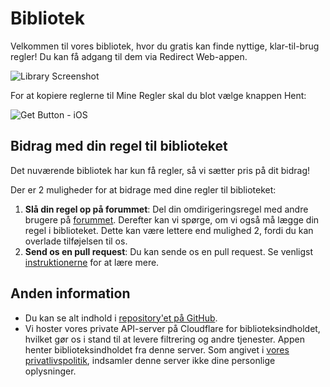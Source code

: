 # Bibliotek

Velkommen til vores bibliotek, hvor du gratis kan finde nyttige, klar-til-brug regler! Du kan få adgang til dem via Redirect Web-appen.

![Library Screenshot](/img/library-screenshot.webp)

For at kopiere reglerne til Mine Regler skal du blot vælge knappen Hent:

![Get Button - iOS](/img/library-get-button-ios.gif)

## Bidrag med din regel til biblioteket

Det nuværende bibliotek har kun få regler, så vi sætter pris på dit bidrag!

Der er 2 muligheder for at bidrage med dine regler til biblioteket:

1.  **Slå din regel op på forummet**: Del din omdirigeringsregel med andre brugere på [forummet](https://github.com/mshibanami/redirect-web/discussions/categories/redirect-rules). Derefter kan vi spørge, om vi også må lægge din regel i biblioteket. Dette kan være lettere end mulighed 2, fordi du kan overlade tilføjelsen til os.
2.  **Send os en pull request**: Du kan sende os en pull request. Se venligst [instruktionerne](https://github.com/mshibanami/redirect-web/tree/main/library) for at lære mere.

## Anden information

-   Du kan se alt indhold i [repository'et på GitHub](https://github.com/mshibanami/redirect-web/tree/main/library).
-   Vi hoster vores private API-server på Cloudflare for biblioteksindholdet, hvilket gør os i stand til at levere filtrering og andre tjenester. Appen henter biblioteksindholdet fra denne server. Som angivet i [vores privatlivspolitik](/privacy-policy), indsamler denne server ikke dine personlige oplysninger.
